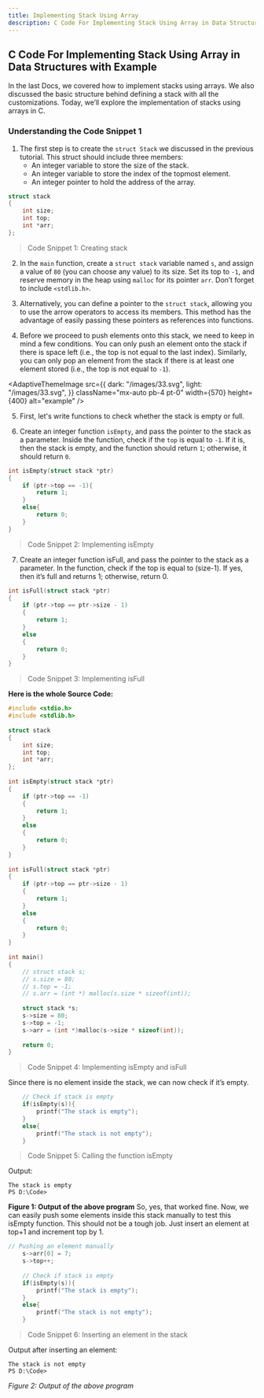 ```yaml
---
title: Implementing Stack Using Array
description: C Code For Implementing Stack Using Array in Data Structures.
---
```


## C Code For Implementing Stack Using Array in Data Structures with Example

In the last Docs, we covered how to implement stacks using arrays. We also discussed the basic structure behind defining a stack with all the customizations. Today, we’ll explore the implementation of stacks using arrays in C.

### Understanding the Code Snippet 1

1. The first step is to create the `struct Stack` we discussed in the previous tutorial. This struct should include three members:
   - An integer variable to store the size of the stack.
   - An integer variable to store the index of the topmost element.
   - An integer pointer to hold the address of the array.

```C
struct stack
{
    int size;
    int top;
    int *arr;
};
```
> Code Snippet 1: Creating stack

2. In the `main` function, create a `struct stack` variable named `s`, and assign a value of `80` (you can choose any value) to its size. Set its top to `-1`, and reserve memory in the heap using `malloc` for its pointer `arr`. Don’t forget to include `<stdlib.h>`.

3. Alternatively, you can define a pointer to the `struct stack`, allowing you to use the arrow operators to access its members. This method has the advantage of easily passing these pointers as references into functions.

4. Before we proceed to push elements onto this stack, we need to keep in mind a few conditions. You can only push an element onto the stack if there is space left (i.e., the top is not equal to the last index). Similarly, you can only pop an element from the stack if there is at least one element stored (i.e., the top is not equal to `-1`).

<AdaptiveThemeImage
  src={{
    dark: "/images/33.svg",
    light: "/images/33.svg",
  }}
  className="mx-auto pb-4 pt-0"
  width={570}
  height={400}
  alt="example"
/>

5. First, let's write functions to check whether the stack is empty or full.

6. Create an integer function `isEmpty`, and pass the pointer to the stack as a parameter. Inside the function, check if the `top` is equal to `-1`. If it is, then the stack is empty, and the function should return `1`; otherwise, it should return `0`.

```C
int isEmpty(struct stack *ptr)
{
    if (ptr->top == -1){
        return 1;
    }
    else{
        return 0;
    }
}
```

> Code Snippet 2: Implementing isEmpty

7. Create an integer function isFull, and pass the pointer to the stack as a parameter. In the function, check if the top is equal to (size-1). If yes, then it’s full and returns 1; otherwise, return 0.

```C
int isFull(struct stack *ptr)
{
    if (ptr->top == ptr->size - 1)
    {
        return 1;
    }
    else
    {
        return 0;
    }
}
```

> Code Snippet 3: Implementing isFull

**Here is the whole Source Code:**

```C
#include <stdio.h>
#include <stdlib.h>
 
struct stack
{
    int size;
    int top;
    int *arr;
};
 
int isEmpty(struct stack *ptr)
{
    if (ptr->top == -1)
    {
        return 1;
    }
    else
    {
        return 0;
    }
}
 
int isFull(struct stack *ptr)
{
    if (ptr->top == ptr->size - 1)
    {
        return 1;
    }
    else
    {
        return 0;
    }
}
 
int main()
{
    // struct stack s;
    // s.size = 80;
    // s.top = -1;
    // s.arr = (int *) malloc(s.size * sizeof(int));
 
    struct stack *s;
    s->size = 80;
    s->top = -1;
    s->arr = (int *)malloc(s->size * sizeof(int));
 
    return 0;
}
```

> Code Snippet 4: Implementing isEmpty and  isFull

Since there is no element inside the stack, we can now check if it’s empty.

```C
    // Check if stack is empty
    if(isEmpty(s)){
        printf("The stack is empty");
    }
    else{
        printf("The stack is not empty");
    }
```
> Code Snippet 5: Calling the function isEmpty

Output:
```
The stack is empty
PS D:\Code>
```

**Figure 1: Output of the above program**
So, yes, that worked fine. Now, we can easily push some elements inside this stack manually to test this isEmpty function. This should not be a tough job. Just insert an element at top+1 and increment top by 1.

```C
// Pushing an element manually
    s->arr[0] = 7;
    s->top++;
 
    // Check if stack is empty
    if(isEmpty(s)){
        printf("The stack is empty");
    }
    else{
        printf("The stack is not empty");
    }
```

> Code Snippet 6: Inserting an element in the stack

Output after inserting an element:

```
The stack is not empty
PS D:\Code>
```

*Figure 2: Output of the above program*

